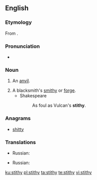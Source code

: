 ==English==

===Etymology===
From {{etyl|non|en}} {{term|steði|lang=non}}.

===Pronunciation===
* {{IPA|/ˈstɪðɪ/|lang=en}}

===Noun===
{{en-noun|stithies}}

# An [[anvil]].
#: {{rfquotek|Sir Walter Scott}}
# A blacksmith's [[smithy]] or [[forge]].
#* Shakespeare
#*: As foul as Vulcan's '''stithy'''.

===Anagrams===
* [[shitty#English|shitty]]

===Translations===
{{trans-top|an anvil}}
* Russian: {{t+|ru|накова́льня|f}}
{{trans-bottom}}
{{trans-top|smithy or forge}}
* Russian: {{t+|ru|ку́зница|f}}
{{trans-bottom}}

[[ku:stithy]]
[[pl:stithy]]
[[ta:stithy]]
[[te:stithy]]
[[vi:stithy]]